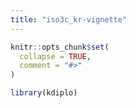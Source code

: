 ```yaml
---
title: "iso3c_kr-vignette"
---
```


```r
knitr::opts_chunk$set(
  collapse = TRUE,
  comment = "#>"
)
```

```r
library(kdiplo)
```
